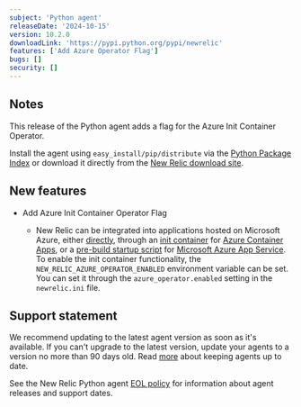 ```yaml
---
subject: 'Python agent'
releaseDate: '2024-10-15'
version: 10.2.0
downloadLink: 'https://pypi.python.org/pypi/newrelic'
features: ['Add Azure Operator Flag']
bugs: []
security: []
---
```


## Notes

This release of the Python agent adds a flag for the Azure Init Container Operator.
 
Install the agent using `easy_install/pip/distribute` via the [Python Package Index](https://pypi.python.org/pypi/newrelic) or download it directly from the [New Relic download site](https://download.newrelic.com/python_agent/release).

## New features

* Add Azure Init Container Operator Flag

  * New Relic can be integrated into applications hosted on Microsoft Azure, either [directly](/docs/apm/agents/python-agent/hosting-services/python-azure-containerapps-appservice), through an [init container](/docs/apm/agents/python-agent/hosting-services/python-azure-touchless-integration#integrate-agent-container-app) for [Azure Container Apps](https://learn.microsoft.com/en-us/azure/container-apps/overview), or a [pre-build startup script](/docs/apm/agents/python-agent/hosting-services/python-azure-touchless-integration#integrate-agent-app-service) for [Microsoft Azure App Service](https://learn.microsoft.com/en-us/azure/app-service/overview).  To enable the init container functionality, the `NEW_RELIC_AZURE_OPERATOR_ENABLED` environment variable can be set. You can set it through the `azure_operator.enabled` setting in the `newrelic.ini` file.

## Support statement

We recommend updating to the latest agent version as soon as it's available. If you can't upgrade to the latest version, update your agents to a version no more than 90 days old. Read [more](/docs/new-relic-solutions/new-relic-one/install-configure/update-new-relic-agent/) about keeping agents up to date.

See the New Relic Python agent [EOL policy](/docs/apm/agents/python-agent/getting-started/python-agent-eol-policy/) for information about agent releases and support dates.
